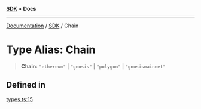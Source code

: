 [**SDK**](../index.mdx) • **Docs**

***

[Documentation](../../index.mdx) / [SDK](../README.mdx) / Chain

# Type Alias: Chain

> **Chain**: `"ethereum"` \| `"gnosis"` \| `"polygon"` \| `"gnosismainnet"`

## Defined in

[types.ts:15](https://github.com/monerium/js-monorepo/blob/1f07b3662d18c631941e215c70068d205e95c304/packages/sdk/src/types.ts#L15)
